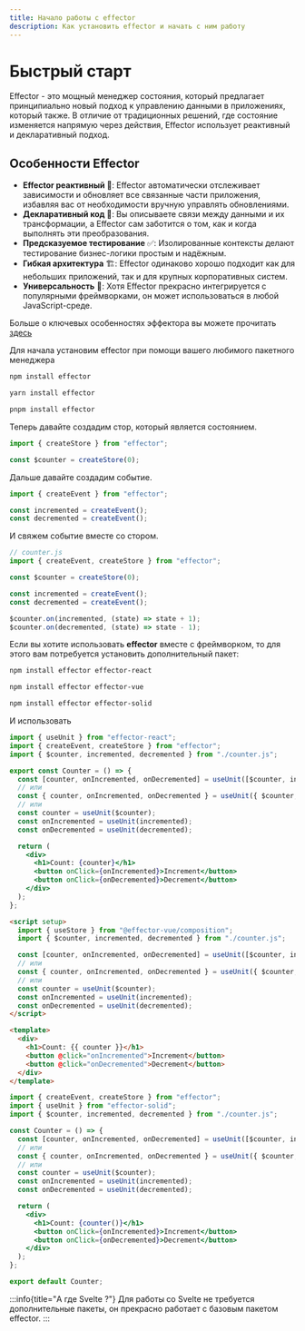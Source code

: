 ```yaml
---
title: Начало работы с effector
description: Как установить effector и начать с ним работу
---
```



# Быстрый старт

Effector - это мощный менеджер состояния, который предлагает принципиально новый подход к управлению данными в приложениях, который также. В отличие от традиционных решений, где состояние изменяется напрямую через действия, Effector использует реактивный и декларативный подход.

## Особенности Effector

- **Effector реактивный 🚀**: Effector автоматически отслеживает зависимости и обновляет все связанные части приложения, избавляя вас от необходимости вручную управлять обновлениями.
- **Декларативный код 📝**: Вы описываете связи между данными и их трансформации, а Effector сам заботится о том, как и когда выполнять эти преобразования.
- **Предсказуемое тестирование** ✅: Изолированные контексты делают тестирование бизнес-логики простым и надёжным.
- **Гибкая архитектура** 🏗️: Effector одинаково хорошо подходит как для небольших приложений, так и для крупных корпоративных систем.
- **Универсальность** 🔄: Хотя Effector прекрасно интегрируется с популярными фреймворками, он может использоваться в любой JavaScript-среде.

Больше о ключевых особенностях эффектора вы можете прочитать [здесь](/ru/introduction/core-concepts)

Для начала установим effector при помощи вашего любимого пакетного менеджера

<Tabs>
  <TabItem label="npm">

```bash
npm install effector
```

  </TabItem>
  <TabItem label="yarn">

```bash
yarn install effector
```

  </TabItem>
  <TabItem label="pnpm">

```bash
pnpm install effector
```

  </TabItem>
</Tabs>

Теперь давайте создадим стор, который является состоянием.

```ts
import { createStore } from "effector";

const $counter = createStore(0);
```

Дальше давайте создадим событие.

```ts
import { createEvent } from "effector";

const incremented = createEvent();
const decremented = createEvent();
```

И свяжем событие вместе со стором.

```ts
// counter.js
import { createEvent, createStore } from "effector";

const $counter = createStore(0);

const incremented = createEvent();
const decremented = createEvent();

$counter.on(incremented, (state) => state + 1);
$counter.on(decremented, (state) => state - 1);
```

Если вы хотите использовать **effector** вместе с фреймворком, то для этого вам потребуется установить дополнительный пакет:

<Tabs syncId="framework-choice">
  <TabItem label="React">

```bash
npm install effector effector-react
```

  </TabItem>
  <TabItem label="Vue">

```bash
npm install effector effector-vue
```

  </TabItem>
  <TabItem label="Solid">

```bash
npm install effector effector-solid
```

  </TabItem>
</Tabs>

И использовать

<Tabs syncId="framework-choice">
  <TabItem label="React">

```jsx
import { useUnit } from "effector-react";
import { createEvent, createStore } from "effector";
import { $counter, incremented, decremented } from "./counter.js";

export const Counter = () => {
  const [counter, onIncremented, onDecremented] = useUnit([$counter, incremented, decremented]);
  // или
  const { counter, onIncremented, onDecremented } = useUnit({ $counter, incremented, decremented });
  // или
  const counter = useUnit($counter);
  const onIncremented = useUnit(incremented);
  const onDecremented = useUnit(decremented);

  return (
    <div>
      <h1>Count: {counter}</h1>
      <button onClick={onIncremented}>Increment</button>
      <button onClick={onDecremented}>Decrement</button>
    </div>
  );
};
```

  </TabItem>
  <TabItem label="Vue">

```html
<script setup>
  import { useStore } from "@effector-vue/composition";
  import { $counter, incremented, decremented } from "./counter.js";

  const [counter, onIncremented, onDecremented] = useUnit([$counter, incremented, decremented]);
  // или
  const { counter, onIncremented, onDecremented } = useUnit({ $counter, incremented, decremented });
  // или
  const counter = useUnit($counter);
  const onIncremented = useUnit(incremented);
  const onDecremented = useUnit(decremented);
</script>

<template>
  <div>
    <h1>Count: {{ counter }}</h1>
    <button @click="onIncremented">Increment</button>
    <button @click="onDecremented">Decrement</button>
  </div>
</template>
```

  </TabItem>
  <TabItem label="Solid">

```jsx
import { createEvent, createStore } from "effector";
import { useUnit } from "effector-solid";
import { $counter, incremented, decremented } from "./counter.js";

const Counter = () => {
  const [counter, onIncremented, onDecremented] = useUnit([$counter, incremented, decremented]);
  // или
  const { counter, onIncremented, onDecremented } = useUnit({ $counter, incremented, decremented });
  // или
  const counter = useUnit($counter);
  const onIncremented = useUnit(incremented);
  const onDecremented = useUnit(decremented);

  return (
    <div>
      <h1>Count: {counter()}</h1>
      <button onClick={onIncremented}>Increment</button>
      <button onClick={onDecremented}>Decrement</button>
    </div>
  );
};

export default Counter;
```

  </TabItem>
</Tabs>

:::info{title="А где Svelte ?"}
Для работы со Svelte не требуется дополнительные пакеты, он прекрасно работает с базовым пакетом effector.
:::
